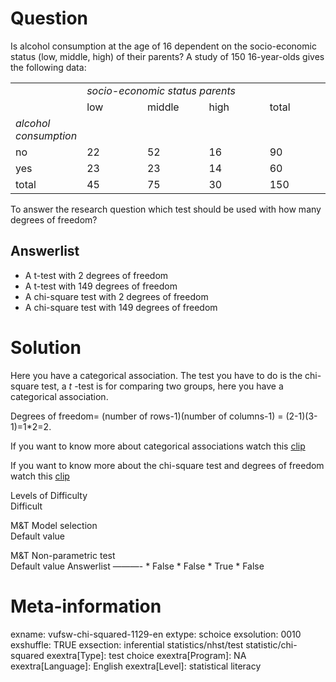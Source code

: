 Question
========
Is alcohol consumption at the age of 16 dependent on the socio-economic
status (low, middle, high) of their parents? A study of 150 16-year-olds
gives the following data:  
  

<table>
<colgroup>
<col style="width: 20%" />
<col style="width: 20%" />
<col style="width: 20%" />
<col style="width: 20%" />
<col style="width: 20%" />
</colgroup>
<tbody>
<tr class="odd">
<td><br />
</td>
<td colspan="4" class="tvcss_2"><em>socio-economic status
parents</em><br />
</td>
</tr>
<tr class="even">
<td><br />
</td>
<td class="tvcss_3">low</td>
<td class="tvcss_4">middle</td>
<td>high</td>
<td>total</td>
</tr>
<tr class="odd">
<td><em>alcohol consumption</em></td>
<td class="tvcss_3"><br />
</td>
<td class="tvcss_4"><br />
</td>
<td><br />
</td>
<td><br />
</td>
</tr>
<tr class="even">
<td>no</td>
<td class="tvcss_3">22</td>
<td class="tvcss_4">52</td>
<td>16</td>
<td>90</td>
</tr>
<tr class="odd">
<td>yes</td>
<td class="tvcss_3">23</td>
<td class="tvcss_4">23</td>
<td>14</td>
<td>60</td>
</tr>
<tr class="even">
<td>total</td>
<td class="tvcss_3">45</td>
<td class="tvcss_4">75</td>
<td>30</td>
<td>150</td>
</tr>
</tbody>
</table>

  
  
To answer the research question which test should be used with how many
degrees of freedom?

Answerlist
----------
* A t-test with 2 degrees of freedom
* A t-test with 149 degrees of freedom
* A chi-square test with 2 degrees of freedom
* A chi-square test with 149 degrees of freedom

Solution
========





Here you have a categorical association. The test you have to do is the
chi-square test, a *t* -test is for comparing two groups, here you have
a categorical association.  
  
  
Degrees of freedom= (number of rows-1)(number of columns-1) =
(2-1)(3-1)=1\*2=2.  
  
  
If you want to know more about categorical associations watch
this [clip](https://www.youtube.com/watch?v=j2ACVQBkKfY&index=1&list=PLyLpEs0x9BnkqWS0k674CckSeAeJ4A3W7)  
  
  
If you want to know more about the chi-square test and degrees of
freedom watch this
[clip](https://www.youtube.com/watch?v=izw6vGctckA&index=2&list=PLyLpEs0x9BnkqWS0k674CckSeAeJ4A3W7)





Levels of Difficulty  
Difficult

M&T Model selection  
Default value

M&T Non-parametric test  
Default value
Answerlist
----------
* False
* False
* True
* False

Meta-information
================
exname: vufsw-chi-squared-1129-en
extype: schoice
exsolution: 0010
exshuffle: TRUE
exsection: inferential statistics/nhst/test statistic/chi-squared
exextra[Type]: test choice
exextra[Program]: NA
exextra[Language]: English
exextra[Level]: statistical literacy

